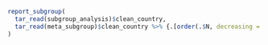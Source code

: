 ```r

report_subgroup(
  tar_read(subgroup_analysis)$clean_country,
  tar_read(meta_subgroup)$clean_country %>% {.[order(.$N, decreasing = TRUE), ]}
)

```

